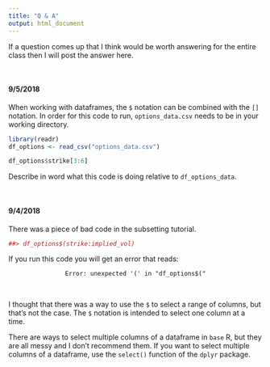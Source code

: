 ```yaml
---
title: "Q & A"
output: html_document
---
```


If a question comes up that I think would be worth answering for the entire class then I will post the answer here.

&nbsp;

#### 9/5/2018
When working with dataframes, the `$` notation can be combined with the `[]` notation.  In order for this code to run, `options_data.csv` needs to be in your working directory.

```r
library(readr)
df_options <- read_csv("options_data.csv")
```

```r
df_options$strike[3:6]
```

Describe in word what this code is doing relative to `df_options_data`.

&nbsp;

#### 9/4/2018
There was a piece of bad code in the subsetting tutorial.

```r
##> df_options$(strike:implied_vol)
```

If you run this code you will get an error that reads:



<center>
`Error: unexpected '(' in "df_options$("`
</center>
\ 

I thought that there was a way to use the `$` to select a range of columns, but that's not the case.  The `$` notation is intended to select one column at a time.

There are ways to select multiple columns of a dataframe in `base` R, but they are all messy and I don't recommend them.  If you want to select multiple columns of a dataframe, use the `select()` function of the `dplyr` package.
